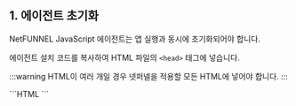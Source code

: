 
## 1. 에이전트 초기화

NetFUNNEL JavaScript 에이전트는 앱 실행과 동시에 초기화되어야 합니다.

에이전트 설치 코드를 복사하여 HTML 파일의 `<head>` 태그에 넣습니다. 

:::warning
HTML이 여러 개일 경우 넷퍼넬을 적용할 모든 HTML에 넣어야 합니다. 
:::

<Tabs>
  <TabItem value="HTML" label="HTML">
    ```HTML
<script
    src="https://agent-lib.stclab.com/agents/client/javascript/netfunnel-javascript-agent.js"
    data-nf-server-url="https://{{clientId}}.netfunnel.stclab.com"
    data-nf-setting-url="https://nf-setting-bucket.stclab.com/{{clientId}}.netfunnel/nf-setting.json"
    data-nf-vwr-page-url="https://agent-lib.stclab.com/vwr-page/{{clientId}}.netfunnel/index.html"
    data-nf-retry-count="0"
    data-nf-network-timeout="3000"
    data-nf-print-log="false"
    data-nf-use-credential="false"
    data-nf-error-bypass="false"
></script>
    ```
  </TabItem>
</Tabs>